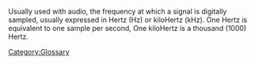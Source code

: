 {{See also|Bit rate}}
{{wikipedia|Sample rate}}
Usually used with audio, the frequency at which a signal is digitally sampled, usually expressed in Hertz (Hz) or kiloHertz (kHz). One Hertz is equivalent to one sample per second, One kiloHertz is a thousand (1000) Hertz.

[[Category:Glossary]]